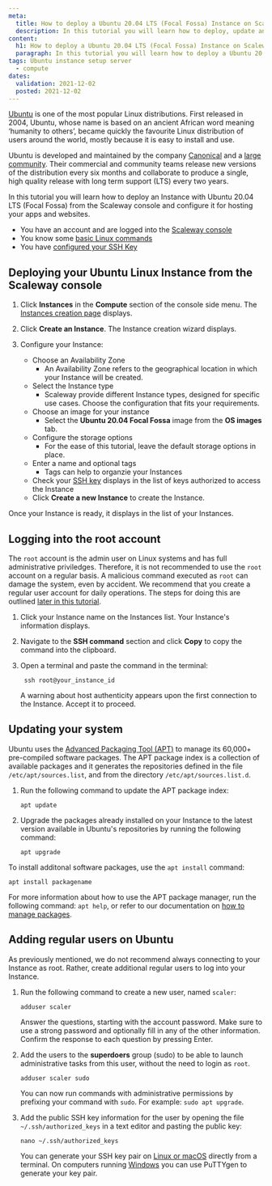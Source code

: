 ```yaml
---
meta:
  title: How to deploy a Ubuntu 20.04 LTS (Focal Fossa) Instance on Scaleway
  description: In this tutorial you will learn how to deploy, update and manage a Ubuntu 20.04 LTS (Focal Fossa) Instance on Scaleway.
content:
  h1: How to deploy a Ubuntu 20.04 LTS (Focal Fossa) Instance on Scaleway
  paragraph: In this tutorial you will learn how to deploy a Ubuntu 20.04 LTS (Focal Fossa) Instance on Scaleway.
tags: Ubuntu instance setup server 
  - compute
dates:
  validation: 2021-12-02
  posted: 2021-12-02
---
```


[Ubuntu](https://ubuntu.com/) is one of the most popular Linux distributions. 
First released in 2004, Ubuntu, whose name is based on an ancient African word meaning ‘humanity to others’, became quickly the favourite Linux distribution of users around the world, mostly because it is easy to install and use. 

Ubuntu is developed and maintained by the company [Canonical](https://canonical.com/) and a [large community](https://loco.ubuntu.com/). Their commercial and community teams release new versions of the distribution every six months and collaborate to produce a single, high quality release with long term support (LTS) every two years.

In this tutorial you will learn how to deploy an Instance with Ubuntu 20.04 LTS (Focal Fossa) from the Scaleway console and configure it for hosting your apps and websites. 

<Message type="requirement">

- You have an account and are logged into the [Scaleway console](https://console.scaleway.com)
- You know some [basic Linux commands](/docs/dedibox/dedicated-servers/reference-content/basic-linux-commands/)
- You have [configured your SSH Key](/console/my-project/how-to/create-ssh-key/)

</Message>

## Deploying your Ubuntu Linux Instance from the Scaleway console

1. Click **Instances** in the **Compute** section of the console side menu. The [Instances creation page](https://console.scaleway.com/instance/servers/) displays. 

2. Click **Create an Instance**. The Instance creation wizard displays. 

3. Configure your Instance:
    * Choose an Availability Zone
        * An Availability Zone refers to the geographical location in which your Instance will be created.
    * Select the Instance type
        * Scaleway provide different Instance types, designed for specific use cases. Choose the configuration that fits your requirements.
    * Choose an image for your instance
        * Select the **Ubuntu 20.04 Focal Fossa** image from the **OS images** tab.
    * Configure the storage options
        * For the ease of this tutorial, leave the default storage options in place.
    * Enter a name and optional tags
        * Tags can help to organzie your Instances
    * Check your [SSH key](/console/my-project/how-to/create-ssh-key/) displays in the list of keys authorized to access the Instance 
    * Click **Create a new Instance** to create the Instance. 

Once your Instance is ready, it displays in the list of your Instances. 

## Logging into the root account

<Message type="tip">

The `root` account is the admin user on Linux systems and has full administrative priviledges.
Therefore, it is not recommended to use the `root` account on a regular basis. A malicious command executed as `root` can damage the system, even by accident. 
We recommend that you create a regular user account for daily operations. The steps for doing this are outlined [later in this tutorial](#adding-regular-users-on-ubuntu).

</Message>

1. Click your Instance name on the Instances list. Your Instance's information displays. 

2. Navigate to the **SSH command** section and click **Copy** to copy the command into the clipboard. 
    <Lightbox src="scaleway-instance-information-ssh.png" />

3. Open a terminal and paste the command in the terminal:
    ```
     ssh root@your_instance_id
    ```
    <Message type="tip">

    A warning about host authenticity appears upon the first connection to the Instance. Accept it to proceed.

    </Message>

## Updating your system

Ubuntu uses the [Advanced Packaging Tool (APT)](https://ubuntu.com/server/docs/package-management) to manage its 60,000+ pre-compiled software packages.
The APT package index is a collection of available packages and it generates the repositories defined in the file `/etc/apt/sources.list`, and from the directory `/etc/apt/sources.list.d`. 

1. Run the following command to update the APT package index:
    ```
    apt update
    ```

2. Upgrade the packages already installed on your Instance to the latest version available in Ubuntu's repositories by running the following command:
    ```
    apt upgrade 
    ```

To install additonal software packages, use the `apt install` command:
```
apt install packagename
```

<Message type="tip">

For more information about how to use the APT package manager, run the following command: `apt help`, or refer to our documentation on [how to manage packages](https://www.scaleway.com/en/docs/dedibox/dedicated-servers/how-to/manage-packages/).

</Message>

## Adding regular users on Ubuntu 

As previously mentioned, we do not recommend always connecting to your Instance as root. Rather, create additional regular users to log into your Instance. 

1. Run the following command to create a new user, named `scaler`: 
    ```
    adduser scaler
    ```
    Answer the questions, starting with the account password. Make sure to use a strong password and optionally fill in any of the other information. Confirm the response to each question by pressing Enter.

2. Add the users to the **superdoers** group (sudo) to be able to launch administrative tasks from this user, without the need to login as `root`.
    ```
    adduser scaler sudo
    ```
    You can now run commands with administrative permissions by prefixing your command with `sudo`. For example: `sudo apt upgrade`.
3. Add the public SSH key information for the user by opening the file `~/.ssh/authorized_keys` in a text editor and pasting the public key: 
    ```
    nano ~/.ssh/authorized_keys
    ```
    <Message type="tip">

    You can generate your SSH key pair on [Linux or macOS](/console/my-project/how-to/create-ssh-key/#how-to-generate-an-ssh-key-pair-on-osx-and-linux) directly from a terminal. On computers running [Windows](/console/my-project/how-to/create-ssh-key/#how-to-generate-an-ssh-key-pair-on-windows) you can use PuTTYgen to generate your key pair. 

    </Message>